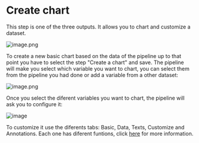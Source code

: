 # Create chart

This step is one of the three outputs. It allows you to chart and customize a dataset.

![image.png](https://alphacast-images.s3.us-west-2.amazonaws.com/next-s3-uploads/6b381b0b-2a1c-4230-adab-b65c1c4147e8/image.png)

To create a new basic chart based on the data of the pipeline up to that point you have to select the step "Create a chart" and save. The pipeline will make you select which variable you want to chart, you can select them from the pipeline you had done or add a variable from a other dataset:

![image.png](https://alphacast-images.s3.us-west-2.amazonaws.com/next-s3-uploads/f99ed456-9b81-4588-b482-020301d989e9/chart-1-r.png)

Once you select the diferent variables you want to chart, the pipeline will ask you to configure it:

![image](https://alphacast-images.s3.us-west-2.amazonaws.com/next-s3-uploads/0e5491e8-9a22-44f9-9dec-7bf93eabb403/chart-2-r.png)


To customize it use the diferents tabs: Basic, Data, Texts, Customize and Annotations. Each one has diferent funtions, click [here](https://www.youtube.com/watch?v=7IU_o6WGLmI&t=1s) for more information.
